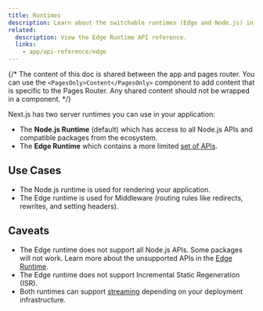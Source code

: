 ```yaml
---
title: Runtimes
description: Learn about the switchable runtimes (Edge and Node.js) in Next.js.
related:
  description: View the Edge Runtime API reference.
  links:
    - app/api-reference/edge
---
```


{/* The content of this doc is shared between the app and pages router. You can use the `<PagesOnly>Content</PagesOnly>` component to add content that is specific to the Pages Router. Any shared content should not be wrapped in a component. */}

Next.js has two server runtimes you can use in your application:

- The **Node.js Runtime** (default) which has access to all Node.js APIs and compatible packages from the ecosystem.
- The **Edge Runtime** which contains a more limited [set of APIs](/docs/app/api-reference/edge).

## Use Cases

- The Node.js runtime is used for rendering your application.
- The Edge runtime is used for Middleware (routing rules like redirects, rewrites, and setting headers).

## Caveats

- The Edge runtime does not support all Node.js APIs. Some packages will not work. Learn more about the unsupported APIs in the [Edge Runtime](/docs/app/api-reference/edge#unsupported-apis).
- The Edge runtime does not support Incremental Static Regeneration (ISR).
- Both runtimes can support [streaming](/docs/app/building-your-application/routing/loading-ui-and-streaming) depending on your deployment infrastructure.
